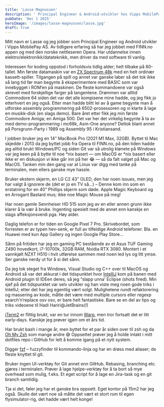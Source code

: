 ```yaml
---
title: 'Lasse Magnussen'
description: ' Principal Engineer & Android-utvikler hos Vipps MobilePay AS'
pubDate: 'Dec 1 2025'
heroImage: '/images/lasse-magnussen/lasse.jpg'
draft: true
---
```









<Question1/>

Mitt navn er Lasse og jeg jobber som Principal Engineer og Android utvikler i Vipps MobilePay AS. Av tidligere erfaring så har jeg jobbet med FINN.no appen og med den
norske nettleseren Opera. Har utdannelse innen elektro/elektronikk/datateknikk, men driver da med software til vanlig.

Interessen for koding oppstod i forholdsvis tidlig alder; helt tilbake på 80-tallet. Min første datamaskin var en [ZX Spectrum 48k](https://en.wikipedia.org/wiki/ZX_Spectrum)
med en helt ordinær kassett-spiller. Tilgangen på spill og annet var ganske laber så det tok ikke så lang tid før man begynte å eksperimentere med BASIC som var innebygget i ROM’en på maskinen.
De fleste kommandoene var også skrevet med forskjellige farger på tangentene. Drømmen var alltid Commodore 64 siden det var det alle kompisene mine hadde,
og jeg fikk jo etterhvert en jeg også. Etter man hadde blitt lei av å game begynte man å utforske assembly programmering på 6502-prosessoren og
vi klarte å lage en musikk-disk (en slags demo). Bare året etter fikk jeg min første Commodore Amiga; en Amiga 500. Det var her det virkelig begynte å ta av med
demo-programmering i mc68k, Asm-One anyone? Deltok blant annet på Porsgrunn-Party i 1989 og Assembly 95 i Kristiansand.

<Question2/>

I jobben bruker jeg en 14” MacBook Pro (2021 M1 Max, 32GB). Byttet til Mac skjedde i 2013 da jeg byttet jobb fra Opera til FINN.no, på den tiden hadde
jeg alltid brukt Windows/PC og siden Git var så utrolig klønete på Windows var jeg keen på å bytte til noe *nix basert — om MacOS er *nix basert eller ikke
er en diskusjon vi ikke går inn på her 😂 — så da falt valget på Mac og MacOS. Tanken min den gang var at Linux var digg med tanke på terminalen, men ellers ganske mye hassle.

Bruker ekstern skjerm, en LG C2 43” OLED, den har noen issues, men jeg har valgt å ignorere de (det er jo en TV så…) – Denne kom inn som en erstatning for en 40” Phillips skjerm
som døde. Apple Magic Keyboard og en Arrogant Bastard mus; ikke noe Magic Mouse på meg!

Har noen gamle Sennheiser HD 515 som jeg av en eller annen grunn ikke klarer å la vær å bruke. Ingenting spesielt med de annet enn kanskje en slags affeksjonsverdi pga. Høy alder.

Daglig telefon er for tiden en Google Pixel 7 Pro. Skrivebordet, som forresten er av typen hev-senk, er full av tilfeldige Android telefoner. Bla. en Huawei med kun App Gallery og ingen Google Play Store…

Sånn på fritiden har jeg en gaming PC bestående av et Asus TUF Gaming Z490 hovedkort, i7-10700k, 32GB RAM, Nvidia RTX 3080.
Montert i et vannkjølt NZXT H510 i hvit utførelse sammen med noen led lys og litt ymse. Ser ganske nerdy ut for å si det sånn.


<Question3/>

Da jeg tok steget fra Windows, Visual Studio og C++ over til MacOS og Android så var det akkurat i det tidspunktet hvor [IntelliJ](https://www.jetbrains.com/idea/)
kom på banen med Android plugin til IDEen deres, så jeg “slapp unna’ Eclipse (shots fired). Min sjef på det tidspunktet var selv
utvikler og han viste meg noen gode triks i IntelliJ; etter det har jeg egentlig vært solgt.
Mulighetene rundt refaktorering og massering av kode, måtte det være med multiple cursors eller regexp search’n’replace osv osv, er bare helt fantastiske.
Bare se en del av tips og triks videoene til  Hadi Hariri@JetBrains(!)

[iTerm2](https://iterm2.com/) er flittig brukt, var en tur innom [Warp](https://www.warp.dev/), men tror fortsatt det er litt early-days. Kanskje jeg prøver igjen om et års tid.

Har brukt bash i mange år, men byttet for et par år siden over til zsh og da [Oh My Zsh](https://ohmyz.sh/) som mange andre 😅
Oppsettet prøver jeg å holde intakt i mitt dotfiles repo i GitHub for lett å komme igang på et nytt system.

Digger [fzf](https://github.com/junegunn/fzf) – fuzzyfinder til kommando-linja og har en drøss med aliaser; de fleste knyttet til git.

Bruker ingen UI-verktøy for Git annet enn GitHub. Rebasing, branching etc. gjøres i terminalen.
Prøver å lage hjelpe-verktøy for å ta bort så mye overhead som mulig, f.eks. Et eget script for å lage en Jira-task og en git branch samtidig.


<Question4/>

Tja si det, føler jeg har et ganske bra oppsett. Eget kontor på 15m2 har jeg også.
Skulle det vært noe så måtte det vært et stort rom til egen flysimulator-rig, det hadde vært helt konge!